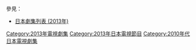 {{Catnav|頁面分類|...|電視節目|電視劇|每年電視影集|2013年電視影集}}
{{Catnav|頁面分類|...|电视节目|电视剧|各國電視劇|日本電視劇|每年日本電視劇集}}
{{cat year nav
| year = 2013
| cat = 日本電視劇集 
| sortkey = 日本電視劇集
| article = 日本電視劇
| in = 
}}
參見：
*[[日本劇集列表_(2013年)|日本劇集列表 (2013年)]]

[[Category:2013年電視劇集|Category:2013年電視劇集]]
[[Category:2013年日本電視節目|Category:2013年日本電視節目]]
[[Category:2010年代日本電視劇集|Category:2010年代日本電視劇集]]